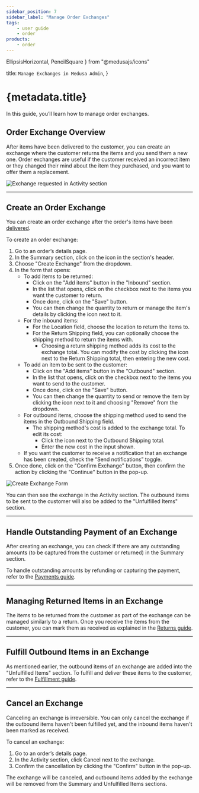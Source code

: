 ```yaml
---
sidebar_position: 7
sidebar_label: "Manage Order Exchanges"
tags:
    - user guide
    - order
products:
    - order
---
```


  EllipsisHorizontal, 
  PencilSquare
} from "@medusajs/icons"

  title: `Manage Exchanges in Medusa Admin`,
}

# {metadata.title}

In this guide, you’ll learn how to manage order exchanges.

## Order Exchange Overview

After items have been delivered to the customer, you can create an exchange where the customer returns the items and you send them a new one. Order exchanges are useful if the customer received an incorrect item or they changed their mind about the item they purchased, and you want to offer them a replacement.

![Exchange requested in Activity section](https://res.cloudinary.com/dza7lstvk/image/upload/v1739801263/User%20Guide/Screenshot_2025-02-17_at_4.07.27_PM_exugug.png)

---

## Create an Order Exchange

You can create an order exchange after the order's items have been [delivered](../fulfillments/page.mdx#mark-fulfillment-as-delivered).

To create an order exchange:

1. Go to an order’s details page.
2. In the Summary section, click on the <InlineIcon Icon={EllipsisHorizontal} alt="three-dots" /> icon in the section's header.
3. Choose "Create Exchange" from the dropdown.
4. In the form that opens:
    - To add items to be returned:
        - Click on the "Add items" button in the "Inbound" section.
        - In the list that opens, click on the checkbox next to the items you want the customer to return.
        - Once done, click on the "Save" button.
        - You can then change the quantity to return or manage the item's details by clicking the <InlineIcon Icon={EllipsisHorizontal} alt="three-dots" /> icon next to it.
    - For the inbound items:
        - For the Location field, choose the location to return the items to.
        - For the Return Shipping field, you can optionally choose the shipping method to return the items with.
            - Choosing a return shipping method adds its cost to the exchange total. You can modify the cost by clicking the <InlineIcon Icon={PencilSquare} alt="edit" /> icon next to the Return Shipping total, then entering the new cost.
    - To add an item to be sent to the customer:
        - Click on the "Add items" button in the "Outbound" section.
        - In the list that opens, click on the checkbox next to the items you want to send to the customer.
        - Once done, click on the "Save" button.
        - You can then change the quantity to send or remove the item by clicking the <InlineIcon Icon={EllipsisHorizontal} alt="three-dots" /> icon next to it and choosing "Remove" from the dropdown.
    - For outbound items, choose the shipping method used to send the items in the Outbound Shipping field.
        - The shipping method's cost is added to the exchange total. To edit its cost:
            - Click the <InlineIcon Icon={PencilSquare} alt="edit" /> icon next to the Outbound Shipping total.
            - Enter the new cost in the input shown.
    - If you want the customer to receive a notification that an exchange has been created, check the “Send notifications” toggle.
5. Once done, click on the "Confirm Exchange" button, then confirm the action by clicking the "Continue" button in the pop-up.

![Create Exchange Form](https://res.cloudinary.com/dza7lstvk/image/upload/v1739801131/User%20Guide/Screenshot_2025-02-17_at_4.05.04_PM_m8afxr.png)

You can then see the exchange in the Activity section. The outbound items to be sent to the customer will also be added to the "Unfulfilled Items" section.

---

## Handle Outstanding Payment of an Exchange

After creating an exchange, you can check if there are any outstanding amounts (to be captured from the customer or returned) in the Summary section.

To handle outstanding amounts by refunding or capturing the payment, refer to the [Payments guide](../payments/page.mdx#handling-outstanding-amounts).

---

## Managing Returned Items in an Exchange

The items to be returned from the customer as part of the exchange can be managed similarly to a return. Once you receive the items from the customer, you can mark them as received as explained in the [Returns guide](../returns/page.mdx#mark-return-items-as-received).

---

## Fulfill Outbound Items in an Exchange

As mentioned earlier, the outbound items of an exchange are added into the "Unfulfilled Items" section. To fulfill and deliver these items to the customer, refer to the [Fulfillment guide](../fulfillments/page.mdx#create-fulfillment).

---

## Cancel an Exchange

<Note type="warning">

Canceling an exchange is irreversible. You can only cancel the exchange if the outbound items haven't been fulfilled yet, and the inbound items haven't been marked as received.

</Note>

To cancel an exchange:

1. Go to an order’s details page.
2. In the Activity section, click Cancel next to the exchange.
3. Confirm the cancellation by clicking the "Confirm" button in the pop-up.

The exchange will be canceled, and outbound items added by the exchange will be removed from the Summary and Unfulfilled Items sections.
